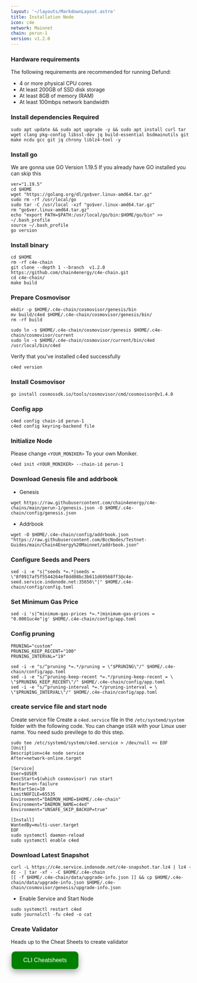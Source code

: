 ```yaml
---
layout: '~/layouts/MarkdownLayout.astro'
title: Installation Node
icon: c4e
network: Mainnet
chain: perun-1
version: v1.2.0
---
```


### Hardware requirements

The following requirements are recommended for running Defund:

- 4 or more physical CPU cores
- At least 200GB of SSD disk storage
- At least 8GB of memory (RAM)
- At least 100mbps network bandwidth


### Install dependencies Required

```
sudo apt update && sudo apt upgrade -y && sudo apt install curl tar wget clang pkg-config libssl-dev jq build-essential bsdmainutils git make ncdu gcc git jq chrony liblz4-tool -y
```

### Install go

We are gonna use GO Version 1.19.5
If you already have GO installed you can skip this 

```
ver="1.19.5"
cd $HOME
wget "https://golang.org/dl/go$ver.linux-amd64.tar.gz"
sudo rm -rf /usr/local/go
sudo tar -C /usr/local -xzf "go$ver.linux-amd64.tar.gz"
rm "go$ver.linux-amd64.tar.gz"
echo "export PATH=$PATH:/usr/local/go/bin:$HOME/go/bin" >> ~/.bash_profile
source ~/.bash_profile
go version
```

### Install binary

```
cd $HOME
rm -rf c4e-chain
git clone --depth 1 --branch  v1.2.0  https://github.com/chain4energy/c4e-chain.git
cd c4e-chain/
make build
```

### Prepare Cosmovisor
```
mkdir -p $HOME/.c4e-chain/cosmovisor/genesis/bin
mv build/c4ed $HOME/.c4e-chain/cosmovisor/genesis/bin/
rm -rf build
```
```
sudo ln -s $HOME/.c4e-chain/cosmovisor/genesis $HOME/.c4e-chain/cosmovisor/current
sudo ln -s $HOME/.c4e-chain/cosmovisor/current/bin/c4ed /usr/local/bin/c4ed
```

Verify that you've installed c4ed successfully

```
c4ed version
```

### Install Cosmovisor

```
go install cosmossdk.io/tools/cosmovisor/cmd/cosmovisor@v1.4.0
```

### Config app

```
c4ed config chain-id perun-1
c4ed config keyring-backend file
```

### Initialize Node

Please change `<YOUR_MONIKER>` To your own Moniker.

```
c4ed init <YOUR_MONIKER> --chain-id perun-1
```

### Download Genesis file and addrbook

- Genesis

```
wget https://raw.githubusercontent.com/chain4energy/c4e-chains/main/perun-1/genesis.json -O $HOME/.c4e-chain/config/genesis.json
```

- Addrbook

```
wget -O $HOME/.c4e-chain/config/addrbook.json "https://raw.githubusercontent.com/BccNodes/Testnet-Guides/main/Chain4Energy%20Mainnet/addrbook.json"
```

### Configure Seeds and Peers

```
sed -i -e "s|^seeds *=.*|seeds = \"8f0917af5f5544264ef8dd08bc3b611d69568ff3@c4e-seed.service.indonode.net:35656\"|" $HOME/.c4e-chain/config/config.toml
```

### Set Minimum Gas Price
```
sed -i 's|^minimum-gas-prices *=.*|minimum-gas-prices = "0.0001uc4e"|g' $HOME/.c4e-chain/config/app.toml
```

### Config pruning

```
PRUNING="custom"
PRUNING_KEEP_RECENT="100"
PRUNING_INTERVAL="19"

sed -i -e "s/^pruning *=.*/pruning = \"$PRUNING\"/" $HOME/.c4e-chain/config/app.toml
sed -i -e "s/^pruning-keep-recent *=.*/pruning-keep-recent = \
\"$PRUNING_KEEP_RECENT\"/" $HOME/.c4e-chain/config/app.toml
sed -i -e "s/^pruning-interval *=.*/pruning-interval = \
\"$PRUNING_INTERVAL\"/" $HOME/.c4e-chain/config/app.toml
```


### create service file and start node

Create service file
Create a `c4ed.service` file in the `/etc/systemd/system` folder with the following code. 
You can change `USER` with your Linux user name. You need sudo previlege to do this step.

```
sudo tee /etc/systemd/system/c4ed.service > /dev/null << EOF
[Unit]
Description=c4e node service
After=network-online.target

[Service]
User=$USER
ExecStart=$(which cosmovisor) run start
Restart=on-failure
RestartSec=10
LimitNOFILE=65535
Environment="DAEMON_HOME=$HOME/.c4e-chain"
Environment="DAEMON_NAME=c4ed"
Environment="UNSAFE_SKIP_BACKUP=true"

[Install]
WantedBy=multi-user.target
EOF
sudo systemctl daemon-reload
sudo systemctl enable c4ed
```

### Download Latest Snapshot
```
curl -L https://c4e.service.indonode.net/c4e-snapshot.tar.lz4 | lz4 -dc - | tar -xf - -C $HOME/.c4e-chain
[[ -f $HOME/.c4e-chain/data/upgrade-info.json ]] && cp $HOME/.c4e-chain/data/upgrade-info.json $HOME/.c4e-chain/cosmovisor/genesis/upgrade-info.json
```

- Enable Service and Start Node

```
sudo systemctl restart c4ed
sudo journalctl -fu c4ed -o cat
```

### Create Validator

Heads up to the Cheat Sheets to create validator

<a href="https://www.indonode.net/mainnet/c4e/cheat" target="_blank">
  <button style="background-color: green; border: none; color: white; padding: 15px 32px; text-align: center; text-decoration: none; display: inline-block; font-size: 16px; margin: 4px 2px; cursor: pointer; border-radius: 10px; box-shadow: 0 8px 16px 0 rgba(0,0,0,0.2), 0 6px 20px 0 rgba(0,0,0,0.19);" onmouseover="this.style.boxShadow='0 0 0 4px rgba(0,255,0,0.5)'" onmouseout="this.style.boxShadow='0 8px 16px 0 rgba(0,0,0,0.2), 0 6px 20px 0 rgba(0,0,0,0.19)'">CLI Cheatsheets</button>
</a>
